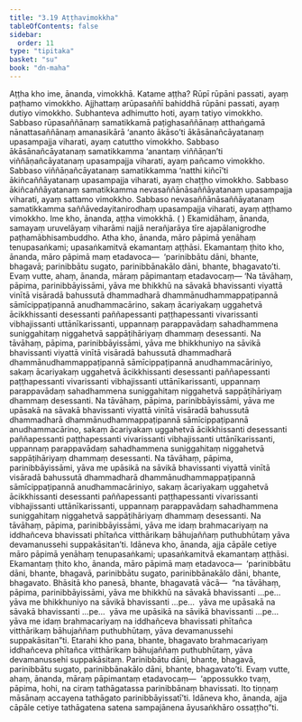 ```yaml
---
title: "3.19 Aṭṭhavimokkha"
tableOfContents: false
sidebar:
  order: 11
type: "tipitaka"
basket: "su"
book: "dn-maha"
---
```



<DynamicBreadcrumb />

<Division number="174" book="dn-maha" bookNo="7" page="94">

<Paragraph number="383" book="dn-maha">
Aṭṭha kho ime, ānanda, vimokkhā. Katame aṭṭha? Rūpī rūpāni passati, ayaṃ paṭhamo vimokkho. Ajjhattaṃ arūpasaññī bahiddhā rūpāni passati, ayaṃ dutiyo vimokkho. Subhanteva adhimutto hoti, ayaṃ tatiyo vimokkho. Sabbaso rūpasaññānaṃ samatikkamā paṭighasaññānaṃ atthaṅgamā nānattasaññānaṃ amanasikārā ‘ananto ākāso’ti ākāsānañcāyatanaṃ upasampajja viharati, ayaṃ catuttho vimokkho. Sabbaso ākāsānañcāyatanaṃ samatikkamma ‘anantaṃ viññāṇan’ti viññāṇañcāyatanaṃ upasampajja viharati, ayaṃ pañcamo vimokkho. Sabbaso viññāṇañcāyatanaṃ samatikkamma ‘natthi kiñcī’ti ākiñcaññāyatanaṃ upasampajja viharati, ayaṃ chaṭṭho vimokkho. Sabbaso ākiñcaññāyatanaṃ samatikkamma nevasaññānāsaññāyatanaṃ upasampajja viharati, ayaṃ sattamo vimokkho. Sabbaso nevasaññānāsaññāyatanaṃ samatikkamma saññāvedayitanirodhaṃ upasampajja viharati, ayaṃ aṭṭhamo vimokkho. Ime kho, ānanda, aṭṭha vimokkhā.

</Paragraph>
</Division>

<Paragraph number="384" type="center" book="dn-maha">
( )


</Paragraph>

<Division number="175" book="dn-maha" bookNo="7" page="94">

<Paragraph number="385" book="dn-maha">
Ekamidāhaṃ, ānanda, samayaṃ uruvelāyaṃ viharāmi najjā nerañjarāya tīre ajapālanigrodhe paṭhamābhisambuddho. Atha kho, ānanda, māro pāpimā yenāhaṃ tenupasaṅkami; upasaṅkamitvā ekamantaṃ aṭṭhāsi. Ekamantaṃ ṭhito kho, ānanda, māro pāpimā maṃ etadavoca—  ‘parinibbātu dāni, bhante, bhagavā; parinibbātu sugato, parinibbānakālo dāni, bhante, bhagavato’ti. Evaṃ vutte, ahaṃ, ānanda, māraṃ pāpimantaṃ etadavocaṃ—
</Paragraph>

<Paragraph number="386" book="dn-maha">
‘Na tāvāhaṃ, pāpima, parinibbāyissāmi, yāva me bhikkhū na sāvakā bhavissanti viyattā vinītā visāradā bahussutā dhammadharā dhammānudhammappaṭipannā sāmīcippaṭipannā anudhammacārino, sakaṃ ācariyakaṃ uggahetvā ācikkhissanti desessanti paññapessanti paṭṭhapessanti vivarissanti vibhajissanti uttānīkarissanti, uppannaṃ parappavādaṃ sahadhammena suniggahitaṃ niggahetvā sappāṭihāriyaṃ dhammaṃ desessanti.
</Paragraph>

<Paragraph number="387" book="dn-maha">
Na tāvāhaṃ, pāpima, parinibbāyissāmi, yāva me bhikkhuniyo na sāvikā bhavissanti viyattā vinītā visāradā bahussutā dhammadharā dhammānudhammappaṭipannā sāmīcippaṭipannā anudhammacāriniyo, sakaṃ ācariyakaṃ uggahetvā ācikkhissanti desessanti paññapessanti paṭṭhapessanti vivarissanti vibhajissanti uttānīkarissanti, uppannaṃ parappavādaṃ sahadhammena suniggahitaṃ niggahetvā sappāṭihāriyaṃ dhammaṃ desessanti.
</Paragraph>

<Paragraph number="388" book="dn-maha">
Na tāvāhaṃ, pāpima, parinibbāyissāmi, yāva me upāsakā na sāvakā bhavissanti viyattā vinītā visāradā bahussutā dhammadharā dhammānudhammappaṭipannā sāmīcippaṭipannā anudhammacārino, sakaṃ ācariyakaṃ uggahetvā ācikkhissanti desessanti paññapessanti paṭṭhapessanti vivarissanti vibhajissanti uttānīkarissanti, uppannaṃ parappavādaṃ sahadhammena suniggahitaṃ niggahetvā sappāṭihāriyaṃ dhammaṃ desessanti.
</Paragraph>

<Paragraph number="389" book="dn-maha">
Na tāvāhaṃ, pāpima, parinibbāyissāmi, yāva me upāsikā na sāvikā bhavissanti viyattā vinītā visāradā bahussutā dhammadharā dhammānudhammappaṭipannā sāmīcippaṭipannā anudhammacāriniyo, sakaṃ ācariyakaṃ uggahetvā ācikkhissanti desessanti paññapessanti paṭṭhapessanti vivarissanti vibhajissanti uttānīkarissanti, uppannaṃ parappavādaṃ sahadhammena suniggahitaṃ niggahetvā sappāṭihāriyaṃ dhammaṃ desessanti.
</Paragraph>

<Paragraph number="390" book="dn-maha">
Na tāvāhaṃ, pāpima, parinibbāyissāmi, yāva me idaṃ brahmacariyaṃ na iddhañceva bhavissati phītañca vitthārikaṃ bāhujaññaṃ puthubhūtaṃ yāva devamanussehi suppakāsitan’ti.
</Paragraph>

</Division>
<Division number="176" book="dn-maha" bookNo="7" page="95">

<Paragraph number="391" book="dn-maha">
Idāneva kho, ānanda, ajja cāpāle cetiye māro pāpimā yenāhaṃ tenupasaṅkami; upasaṅkamitvā ekamantaṃ aṭṭhāsi. Ekamantaṃ ṭhito kho, ānanda, māro pāpimā maṃ etadavoca—  ‘parinibbātu dāni, bhante, bhagavā, parinibbātu sugato, parinibbānakālo dāni, bhante, bhagavato. Bhāsitā kho panesā, bhante, bhagavatā vācā—  “na tāvāhaṃ, pāpima, parinibbāyissāmi, yāva me bhikkhū na sāvakā bhavissanti …pe…  yāva me bhikkhuniyo na sāvikā bhavissanti …pe…  yāva me upāsakā na sāvakā bhavissanti …pe…  yāva me upāsikā na sāvikā bhavissanti …pe…  yāva me idaṃ brahmacariyaṃ na iddhañceva bhavissati phītañca vitthārikaṃ bāhujaññaṃ puthubhūtaṃ, yāva devamanussehi suppakāsitan”ti. Etarahi kho pana, bhante, bhagavato brahmacariyaṃ iddhañceva phītañca vitthārikaṃ bāhujaññaṃ puthubhūtaṃ, yāva devamanussehi suppakāsitaṃ. Parinibbātu dāni, bhante, bhagavā, parinibbātu sugato, parinibbānakālo dāni, bhante, bhagavato’ti.
</Paragraph>

</Division>
<Division number="177" book="dn-maha" bookNo="7" page="96">

<Paragraph number="392" book="dn-maha">
Evaṃ vutte, ahaṃ, ānanda, māraṃ pāpimantaṃ etadavocaṃ—  ‘appossukko tvaṃ, pāpima, hohi, na ciraṃ tathāgatassa parinibbānaṃ bhavissati. Ito tiṇṇaṃ māsānaṃ accayena tathāgato parinibbāyissatī’ti. Idāneva kho, ānanda, ajja cāpāle cetiye tathāgatena satena sampajānena āyusaṅkhāro ossaṭṭho”ti.
</Paragraph>
</Division>